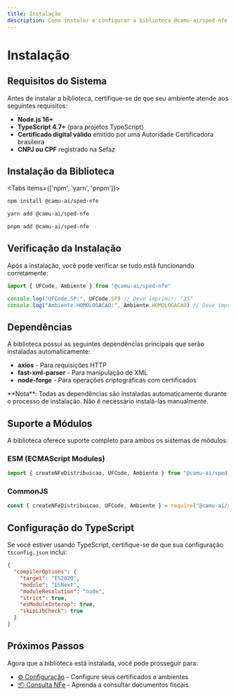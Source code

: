 ```yaml
---
title: Instalação
description: Como instalar e configurar a biblioteca @camu-ai/sped-nfe
---
```



# Instalação

## Requisitos do Sistema

Antes de instalar a biblioteca, certifique-se de que seu ambiente atende aos seguintes requisitos:

- **Node.js 16+**
- **TypeScript 4.7+** (para projetos TypeScript)
- **Certificado digital válido** emitido por uma Autoridade Certificadora brasileira
- **CNPJ ou CPF** registrado na Sefaz

## Instalação da Biblioteca

<Tabs items={['npm', 'yarn', 'pnpm']}>
<Tab value="npm">

```bash
npm install @camu-ai/sped-nfe
```

</Tab>
<Tab value="yarn">

```bash
yarn add @camu-ai/sped-nfe
```

</Tab>
<Tab value="pnpm">

```bash
pnpm add @camu-ai/sped-nfe
```

</Tab>
</Tabs>

## Verificação da Instalação

Após a instalação, você pode verificar se tudo está funcionando corretamente:

```typescript
import { UFCode, Ambiente } from "@camu-ai/sped-nfe"

console.log("UFCode.SP:", UFCode.SP) // Deve imprimir: "35"
console.log("Ambiente.HOMOLOGACAO:", Ambiente.HOMOLOGACAO) // Deve imprimir: "2"
```

## Dependências

A biblioteca possui as seguintes dependências principais que serão instaladas automaticamente:

- **axios** - Para requisições HTTP
- **fast-xml-parser** - Para manipulação de XML
- **node-forge** - Para operações criptográficas com certificados

<Callout type="info">
**Nota**: Todas as dependências são instaladas automaticamente durante o processo de instalação. Não é necessário instalá-las manualmente.
</Callout>

## Suporte a Módulos

A biblioteca oferece suporte completo para ambos os sistemas de módulos:

### ESM (ECMAScript Modules)

```typescript
import { createNFeDistribuicao, UFCode, Ambiente } from "@camu-ai/sped-nfe"
```

### CommonJS

```javascript
const { createNFeDistribuicao, UFCode, Ambiente } = require("@camu-ai/sped-nfe")
```

## Configuração do TypeScript

Se você estiver usando TypeScript, certifique-se de que sua configuração `tsconfig.json` inclui:

```json
{
  "compilerOptions": {
    "target": "ES2020",
    "module": "ESNext",
    "moduleResolution": "node",
    "strict": true,
    "esModuleInterop": true,
    "skipLibCheck": true
  }
}
```

## Próximos Passos

Agora que a biblioteca está instalada, você pode prosseguir para:

- [⚙️ Configuração](/docs/configuracao) - Configure seus certificados e ambientes
- [📦 Consulta NFe](/docs/consulta-nfe) - Aprenda a consultar documentos fiscais